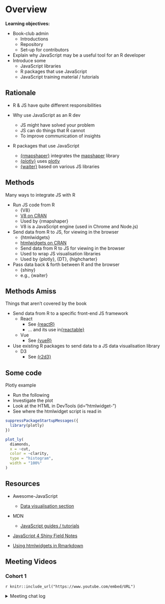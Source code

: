 # Overview

**Learning objectives:**

- Book-club admin
  - Introductions
  - Repository
  - Set-up for contributors

- Explain why JavaScript may be a useful tool for an R developer
- Introduce some
  - JavaScript libraries
  - R packages that use JavaScript
  - JavaScript training material / tutorials

## Rationale

- R & JS have quite different responsibilities

- Why use JavaScript as an R dev
  - JS might have solved your problem
  - JS can do things that R cannot
  - To improve communication of insights

- R packages that use JavaScript
  - [{rmapshaper}](https://github.com/ateucher/rmapshaper) integrates the
  [mapshaper](https://github.com/mbloch/mapshaper/) library
  - [{plotly}](https://github.com/plotly/plotly.R) uses
  [plotly](https://github.com/plotly/plotly.js)
  - [{waiter}](https://github.com/JohnCoene/waiter) based on various JS libraries

## Methods

Many ways to integrate JS with R

- Run JS code from R
  - {V8}
  - [V8 on CRAN](https://cran.r-project.org/web/packages/V8/index.html)
  - Used by {rmapshaper}
  - V8 is a JavaScript engine (used in Chrome and Node.js)

- Send data from R to JS, for viewing in the browser
  - {htmlwidgets}
  - [htmlwidgets on CRAN](https://cran.r-project.org/web/packages/htmlwidgets/index.html)
  - Send data from R to JS for viewing in the browser
  - Used to wrap JS visualisation libraries
  - Used by {plotly}, {DT}, {highcharter}

- Pass data back & forth between R and the browser
  - {shiny}
  - e.g., {waiter}

## Methods Amiss

Things that aren't covered by the book

- Send data from R to a specific front-end JS framework
  - React
    - See [{reactR}](https://cran.r-project.org/web/packages/reactR/index.html)
    - ... and its use in[{reactable}](https://cran.r-project.org/web/packages/reactable/index.html)
  - Vue
    - See [{vueR}](https://vue-r.github.io/vueR/)

- Use existing R packages to send data to a JS data visualisation library
  - D3
    - See [{r2d3}](https://rstudio.github.io/r2d3/)

## Some code

Plotly example

- Run the following
- Investigate the plot
- Look at the HTML in DevTools (id="htmlwidget-<randomstring>")
- See where the htmlwidget script is read in

```r
suppressPackageStartupMessages({
  library(plotly)
})

plot_ly(
  diamonds,
  x = ~cut,
  color = ~clarity,
  type = "histogram",
  width = "100%"
)
```

## Resources

- Awesome-JavaScript
  - [Data visualisation section](https://github.com/sorrycc/awesome-javascript#data-visualization)

- MDN
  - [JavaScript guides / tutorials](https://developer.mozilla.org/en-US/docs/Web/JavaScript)

- [JavaScript 4 Shiny Field Notes](https://connect.thinkr.fr/js4shinyfieldnotes/)

- [Using htmlwidgets in Rmarkdown](https://bookdown.org/yihui/rmarkdown/html-widgets.html)

## Meeting Videos

### Cohort 1

`r knitr::include_url("https://www.youtube.com/embed/URL")`

<details>
<summary> Meeting chat log </summary>

```
00:18:47	Russ Hyde:	https://r4ds.io/js4r
00:20:46	Arthur Shaw:	https://github.com/r4ds/bookclub-js4r
00:34:26	Ryan Metcalf:	https://mermaid-js.github.io/mermaid/#/
00:34:58	Arthur Shaw:	Looks like DiagrammeR does indeed use mermaid.js. Not sure if for all or only part. https://github.com/rich-iannone/DiagrammeR/tree/main/inst/htmlwidgets/lib/mermaid
00:37:01	Ryan Metcalf:	Excellent comment Arthur. I was going to post a method of code snippet calling on JS. Maybe sometime soon in our bookdown output.
00:53:15	Ryan Metcalf:	My links are scrapped from Twitter….I'm not as familiar with React as with Node.js. https://nextjs.org/
00:53:38	LUCIO ENRIQUE CORNEJO RAMÍREZ:	is the bidirectional communication only available when using Shiny? Or do other methods to integrate JS and R also allow for such communication?
00:53:42	Ryan Metcalf:	https://immerjs.github.io/immer/
00:53:56	Ryan Metcalf:	https://reactjs.org/tutorial/tutorial.html
00:58:20	Ryan Metcalf:	Great question Lucio. My gut instinct answer is no. Any JS engine should be available. However, I may be misinterpreting the "WebServer" that Shiny / RStudio use by default.
00:59:12	Ryan Metcalf:	As a continuation, I would say, any "WebServer" via: React, Python, R, Ruby, Ruby on Rails, NodeJS, etc.... should provide a similar relationship.
01:00:41	LUCIO ENRIQUE CORNEJO RAMÍREZ:	Thanks, Ryan !
01:01:52	Ryan Metcalf:	I'm still forming a method to give better guidance. Stick with me and I'll likely find a more direct answer.
01:08:08	Rhian:	Awesome - thanks Russ 
01:08:57	Arthur Shaw:	https://ambiorix.dev/ ?
01:13:51	Russ Hyde:	Thanks everyone
```
</details>
